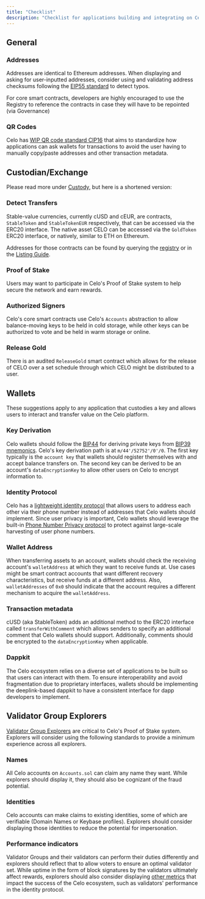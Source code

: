 ```yaml
---
title: "Checklist"
description: "Checklist for applications building and integrating on Celo."
---
```


## General[](#general "Direct link to heading")

### Addresses[](#addresses "Direct link to heading")

Addresses are identical to Ethereum addresses. When displaying and asking for user-inputted addresses, consider using and validating address checksums following the [EIP55 standard](https://github.com/ethereum/EIPs/blob/master/EIPS/eip-55.md) to detect typos.

For core smart contracts, developers are highly encouraged to use the Registry to reference the contracts in case they will have to be repointed (via Governance)

### QR Codes[](#qr-codes "Direct link to heading")

Celo has [WIP QR code standard CIP16](https://github.com/celo-org/celo-proposals/pull/40) that aims to standardize how applications can ask wallets for transactions to avoid the user having to manually copy/paste addresses and other transaction metadata.

## Custodian/Exchange[](#custodianexchange "Direct link to heading")

Please read more under [Custody](/integration/custody), but here is a shortened version:

### Detect Transfers[](#detect-transfers "Direct link to heading")

Stable-value currencies, currently cUSD and cEUR, are contracts, `StableToken` and `StableTokenEUR` respectively, that can be accessed via the ERC20 interface. The native asset CELO can be accessed via the `GoldToken` ERC20 interface, or natively, similar to ETH on Ethereum.

Addresses for those contracts can be found by querying the [registry](/developer/contractkit/contracts-wrappers-registry) or in the [Listing Guide](/integration/listings).

### Proof of Stake[](#proof-of-stake "Direct link to heading")

Users may want to participate in Celo's Proof of Stake system to help secure the network and earn rewards.

### Authorized Signers[](#authorized-signers "Direct link to heading")

Celo's core smart contracts use Celo's `Accounts` abstraction to allow balance-moving keys to be held in cold storage, while other keys can be authorized to vote and be held in warm storage or online.

### Release Gold[](#release-gold "Direct link to heading")

There is an audited `ReleaseGold` smart contract which allows for the release of CELO over a set schedule through which CELO might be distributed to a user.

## Wallets[](#wallets "Direct link to heading")

These suggestions apply to any application that custodies a key and allows users to interact and transfer value on the Celo platform.

### Key Derivation[](#key-derivation "Direct link to heading")

Celo wallets should follow the [BIP44](https://github.com/bitcoin/bips/blob/master/bip-0044.mediawiki) for deriving private keys from [BIP39 mnemonics](https://github.com/bitcoin/bips/blob/master/bip-0039.mediawiki). Celo's key derivation path is at `m/44'/52752'/0'/0`. The first key typically is the `account key` that wallets should register themselves with and accept balance transfers on. The second key can be derived to be an account's `dataEncryptionKey` to allow other users on Celo to encrypt information to.

### Identity Protocol[](#identity-protocol "Direct link to heading")

Celo has a [lightweight identity protocol](/protocol/identity) that allows users to address each other via their phone number instead of addresses that Celo wallets should implement. Since user privacy is important, Celo wallets should leverage the built-in [Phone Number Privacy protocol](/protocol/identity/odis-use-case-phone-number-privacy) to protect against large-scale harvesting of user phone numbers.

### Wallet Address[](#wallet-address "Direct link to heading")

When transferring assets to an account, wallets should check the receiving account's `walletAddress` at which they want to receive funds at. Use cases might be smart contract accounts that want different recovery characteristics, but receive funds at a different address. Also, `walletAddresses` of `0x0` should indicate that the account requires a different mechanism to acquire the `walletAddress`.

### Transaction metadata[](#transaction-metadata "Direct link to heading")

cUSD (aka StableToken) adds an additional method to the ERC20 interface called `transferWithComment` which allows senders to specify an additional comment that Celo wallets should support. Additionally, comments should be encrypted to the `dataEncryptionKey` when applicable.

### Dappkit[](#dappkit "Direct link to heading")

The Celo ecosystem relies on a diverse set of applications to be built so that users can interact with them. To ensure interoperability and avoid fragmentation due to proprietary interfaces, wallets should be implementing the deeplink-based dappkit to have a consistent interface for dapp developers to implement.

## Validator Group Explorers[](#validator-group-explorers "Direct link to heading")

[Validator Group Explorers](/holder/vote/validator#validator-explorers) are critical to Celo's Proof of Stake system. Explorers will consider using the following standards to provide a minimum experience across all explorers.

### Names[](#names "Direct link to heading")

All Celo accounts on `Accounts.sol` can claim any name they want. While explorers should display it, they should also be cognizant of the fraud potential.

### Identities[](#identities "Direct link to heading")

Celo accounts can make claims to existing identities, some of which are verifiable (Domain Names or Keybase profiles). Explorers should consider displaying those identities to reduce the potential for impersonation.

### Performance indicators[](#performance-indicators "Direct link to heading")

Validator Groups and their validators can perform their duties differently and explorers should reflect that to allow voters to ensure an optimal validator set. While uptime in the form of block signatures by the validators ultimately affect rewards, explorers should also consider displaying [other metrics](/holder/vote/validator#choosing-a-validator-group) that impact the success of the Celo ecosystem, such as validators' performance in the identity protocol.
